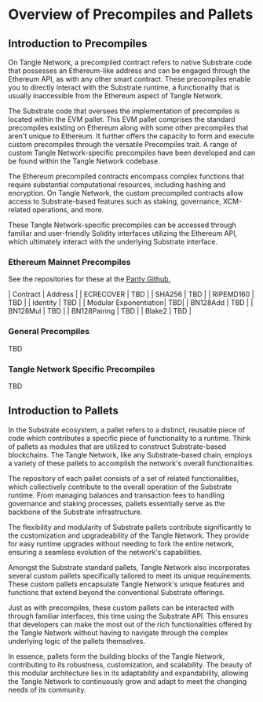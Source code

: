 # Overview of Precompiles and Pallets

## Introduction to Precompiles

On Tangle Network, a precompiled contract refers to native Substrate code that possesses an Ethereum-like address and can be engaged through the Ethereum API, as with any other smart contract. These precompiles enable you to directly interact with the Substrate runtime, a functionality that is usually inaccessible from the Ethereum aspect of Tangle Network.

The Substrate code that oversees the implementation of precompiles is located within the EVM pallet. This EVM pallet comprises the standard precompiles existing on Ethereum along with some other precompiles that aren't unique to Ethereum. It further offers the capacity to form and execute custom precompiles through the versatile Precompiles trait. A range of custom Tangle Network-specific precompiles have been developed and can be found within the Tangle Network codebase.

The Ethereum precompiled contracts encompass complex functions that require substantial computational resources, including hashing and encryption. On Tangle Network, the custom precompiled contracts allow access to Substrate-based features such as staking, governance, XCM-related operations, and more.

These Tangle Network-specific precompiles can be accessed through familiar and user-friendly Solidity interfaces utilizing the Ethereum API, which ultimately interact with the underlying Substrate interface.

### Ethereum Mainnet Precompiles

See the repositories for these at the [Parity Github.](https://github.com/paritytech/frontier/tree/master/frame/evm/precompile)

| Contract | Address |
| ECRECOVER | TBD |
| SHA256 | TBD |
| RIPEMD160 | TBD |
| Identity | TBD |
| Modular Exponentiation| TBD|
| BN128Add | TBD |
| BN128Mul | TBD |
| BN128Pairing | TBD |
| Blake2 | TBD |

### General Precompiles

TBD

### Tangle Network Specific Precompiles

TBD

## Introduction to Pallets

In the Substrate ecosystem, a pallet refers to a distinct, reusable piece of code which contributes a specific piece of functionality to a runtime. Think of pallets as modules that are utilized to construct Substrate-based blockchains. The Tangle Network, like any Substrate-based chain, employs a variety of these pallets to accomplish the network's overall functionalities.

The repository of each pallet consists of a set of related functionalities, which collectively contribute to the overall operation of the Substrate runtime. From managing balances and transaction fees to handling governance and staking processes, pallets essentially serve as the backbone of the Substrate infrastructure.

The flexibility and modularity of Substrate pallets contribute significantly to the customization and upgradeability of the Tangle Network. They provide for easy runtime upgrades without needing to fork the entire network, ensuring a seamless evolution of the network's capabilities.

Amongst the Substrate standard pallets, Tangle Network also incorporates several custom pallets specifically tailored to meet its unique requirements. These custom pallets encapsulate Tangle Network's unique features and functions that extend beyond the conventional Substrate offerings.

Just as with precompiles, these custom pallets can be interacted with through familiar interfaces, this time using the Substrate API. This ensures that developers can make the most out of the rich functionalities offered by the Tangle Network without having to navigate through the complex underlying logic of the pallets themselves.

In essence, pallets form the building blocks of the Tangle Network, contributing to its robustness, customization, and scalability. The beauty of this modular architecture lies in its adaptability and expandability, allowing the Tangle Network to continuously grow and adapt to meet the changing needs of its community.